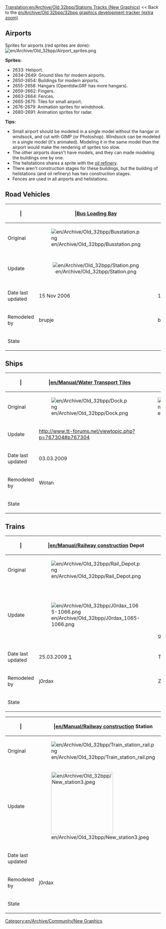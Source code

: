 [[Translation:en/Archive/Old 32bpp/Stations Tracks (New Graphics)]]
<< Back to the [[en/Archive/Old 32bpp/32bpp graphics development tracker (extra zoom)]]

==Airports==
Sprites for airports (red sprites are done):
[[File:en/Archive/Old 32bpp/Airport sprites.png]]

'''Sprites:'''
*2633: Heliport.
*2634-2649: Ground tiles for modern airports.
*2650-2654: Buildings for modern airports.
*2655-2658: Hangars (Openttdw.GRF has more hangars).
*2659-2662: Fingers.
*2663-2664: Fences.
*2665-2675: Tiles for small airport.
*2676-2679: Animation sprites for windshook.
*2680-2691: Animation sprites for radar.
'''Tips:'''
*Small airport should be modeled in a single model without the hangar or windsock, and cut with GIMP (or Photoshop). Windsock can be modeled in a single model (it's animated). Modeling it in the same model than the airport would make the rendering of sprites too slow.
*The other airports doesn't have models, and they can made modeling the buildings one by one.
*The helistations shares a sprite with the [[en/Archive/Old 32bpp/Industrial Buildings (New Graphics)#oil-refinery-copper|oil refinery]].
*There aren't construction stages for these buildings, but the building of helistations (and oil refinery) has two construction stages.
*Fences are used in all airports and helistations.

== Road Vehicles ==
{| border=1 style="background:#e7ebff;"
! | 
! |[[en/Manual/Loading Bays|Bus Loading Bay]]
! |[[en/Manual/Loading Bays|Lorry Loading Bay]]
! |[[en/Manual/Road vehicles]] [[en/Manual/Depots]]
|-
!Original
|[[File:en/Archive/Old 32bpp/Busstation.png]]
|[[File:en/Archive/Old 32bpp/Lorry.png]]
|[[File:en/Archive/Old 32bpp/Road Depot.png]]
|-
!Update
|<center>[[File:en/Archive/Old 32bpp/Station.png]]
|[[File:en/Archive/Old 32bpp/Truckstation sm.png]]
|[[File:en/Archive/Old 32bpp/Depot 711.png]]
|-
!Date last updated
|15 Nov 2006
|15 Nov 2006
|24 Nov 2006
|-
!Remodeled by
|brupje
|brupje
|brupje 
|-
!State
{{en/Archive/Old 32bpp/Done}}
{{en/Archive/Old 32bpp/Done}}
{{en/Archive/Old 32bpp/Done}}
|}

== Ships ==
{| border=1 style="background:#e7ebff;"
! | 
! |[[en/Manual/Water Transport Tiles]]
! |[[en/Manual/Ships|Ship]] Depot
|-
!Original
|[[File:en/Archive/Old 32bpp/Dock.png]]
|[[File:en/Archive/Old 32bpp/Ship yard.png]]
|-
!Update
|[[http://www.tt-forums.net/viewtopic.php?p=767304#p767304]]
|
|-
!Date last updated
|03.03.2009
|
|-
!Remodeled by
|Wotan
| 
|-
!State
{{en/Archive/Old 32bpp/Done}}
{{en/Archive/Old 32bpp/Unclaimed}}
|}

== Trains ==
{| border=1 style="background:#e7ebff;"
! | 
! |[[en/Manual/Railway construction]] Depot
! |[[en/Manual/Base Set/Monorail]] Depot
! |[[en/Manual/Base Set/MagLev]] Depot
|-
!Original
|[[File:en/Archive/Old 32bpp/Rail Depot.png]]
|[[File:en/Archive/Old 32bpp/Monorail Depot.png]]
|[[File:en/Archive/Old 32bpp/Maglev Depot.png]]
|-
!Update
|[[File:en/Archive/Old 32bpp/J0rdax 1065-1066.png]]
|[http://www.tt-forums.net/viewtopic.php?p=767343#p767343 other images][[File:en/Archive/Old 32bpp/Depot 7 (semi-colored) 4.png |center|150px]]
|[[File:en/Archive/Old 32bpp/Depot mag4 120.png|center|150px|]]
|-
!Date last updated
|25.03.2009 [http://www.tt-forums.net/viewtopic.php?p=775162#p775162]
|Tue Feb 24, 2009 7:21 pm
|10 May 2006
|-
!Remodeled by
|j0rdax
| ZxBiohazardZx
|ZxBiohazardZx
|-
!State
{{en/Archive/Old 32bpp/Done}}
{{en/Archive/Old 32bpp/Done}}
{{en/Archive/Old 32bpp/WIP}}
|}

{| border=1 style="background:#e7ebff;"
! | 
! |[[en/Manual/Railway construction]] Station
! |[[en/Manual/Base Set/Monorail]] Station
! |[[en/Manual/Base Set/MagLev]] Station
|-
!Original
|[[File:en/Archive/Old 32bpp/Train station rail.png]]
|[[File:en/Archive/Old 32bpp/Train station monorail.png]]
|[[File:en/Archive/Old 32bpp/Train station maglev.png]]
|-
!Update
|[[File:en/Archive/Old 32bpp/New station3.jpeg|200px]]<!--[[File:Train station rail new.png]]-->
|
|
|-
!Date last updated
|
|
|
|-
!Remodeled by
|j0rdax
|
|
|-
!State
{{en/Archive/Old 32bpp/Done-details}}
{{en/Archive/Old 32bpp/Unclaimed}}
{{en/Archive/Old 32bpp/Unclaimed}}
|}

[[Category:en/Archive/Community/New Graphics]]
